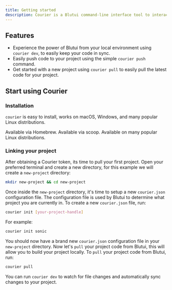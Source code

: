 ```yaml
---
title: Getting started
description: Courier is a Blutui command-line interface tool to interact with your Blutui project(s). It allows you to easily push and pull code to and from your project.
---
```


## Features

- Experience the power of Blutui from your local environment using `courier dev`, to easily keep your code in sync.
- Easily push code to your project using the simple `courier push` command.
- Get started with a new project using `courier pull` to easily pull the latest code for your project.

## Start using Courier

### Installation

`courier` is easy to install, works on macOS, Windows, and many popular Linux distributions.

<Cards>
  <Card title="macOS" href="/docs/courier/installation/macos">
    Available via Homebrew.
  </Card>

  <Card title="Windows" href="/docs/courier/installation/windows">
    Available via scoop.
  </Card>

  <Card title="Linux" href="/docs/courier/installation/linux">
    Available on many popular Linux distributions.
  </Card>
</Cards>



### Linking your project

After obtaining a Courier token, its time to pull your first project. Open your preferred terminal and create a new directory, for this example we will create a `new-project` directory:

```bash
mkdir new-project && cd new-project
```

Once inside the `new-project` directory, it's time to setup a new `courier.json` configuration file. The configuration file is used by Blutui to determine what project you are currently in. To create a new `courier.json` file, run:

```bash
courier init [your-project-handle]
```

For example:

```bash
courier init sonic
```

You should now have a brand new `courier.json` configuration file in your `new-project` directory. Now let's `pull` your project code from Blutui, this will allow you to build your project locally. To `pull` your project code from Blutui, run:

```bash
courier pull
```

You can run `courier dev` to watch for file changes and automatically sync changes to your project.
